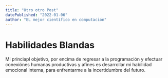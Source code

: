 ```yaml
---
title: "Otro otro Post"
datePublished: "2022-01-06"
author: "EL mejor científico en computación"
---
```


# Habilidades Blandas

Mi princiapl objetivo, por encima de regresar a la programación
y efectuar conexiónes humanas productivas y afines
es desarrollar mi habilidad emocional interna, para enfrentarme a
la incertidumbre del futuro.
